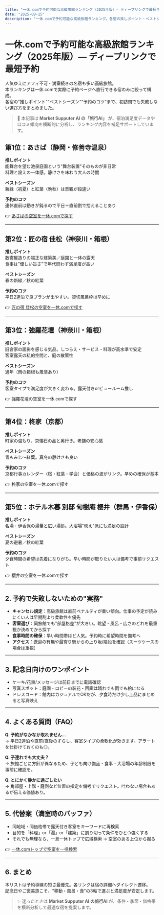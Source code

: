 ```yaml
---
title: "一休.comで予約可能な高級旅館ランキング（2025年版）— ディープリンクで最短予約"
date: "2025-08-15"
description: "一休.comで予約可能な高級旅館ランキング。各宿の推しポイント・ベストシーズン・予約のコツをMarket Supputer AI旅行AIが補足解説。"
---
```


# 一休.comで予約可能な高級旅館ランキング（2025年版）— ディープリンクで最短予約

人気ゆえにアフィ不可・満室続きの名宿も多い高級旅館。  
本ランキングは一休.comで実際に予約ページへ直行できる宿のみに絞って構成。  
各宿の"推しポイント""ベストシーズン""予約のコツ"まで、初訪問でも失敗しない選び方をまとめました。  

> 🧭 本記事は **Market Supputer AI の「旅行AI」** が、宿泊満足度データや口コミ傾向を横断的に分析し、ランキング内容を補足サポートしています。  

## 第1位：あさば（静岡・修善寺温泉）
**推しポイント**  
能舞台を望む池泉庭園という"舞台装置"そのものが非日常  
料理と設えの一体感。静けさを味わう大人の時間  

**ベストシーズン**  
新緑（初夏）と紅葉（晩秋）は景観が段違い  

**予約のコツ**  
連休直前は動きが鈍るので平日＋直前割で拾えることあり  

👉 [あさばの空室を一休.comで探す](https://www.ikyu.com/00002155/?lc=1&ppc=2&rc=1&st=1&top=rooms)

---

## 第2位：匠の宿 佳松（神奈川・箱根）
**推しポイント**  
数寄屋造りの端正な建築美／庭園と一体の露天  
食事は"優しい旨さ"で年代問わず満足度が高い  

**ベストシーズン**  
春の新緑／秋の紅葉  

**予約のコツ**  
平日2連泊で良プランが出やすい。貸切風呂枠は早めに  

👉 [匠の宿 佳松の空室を一休.comで探す](https://www.ikyu.com/00001255/?lc=1&ppc=2&rc=1&st=1)

---

## 第3位：強羅花壇（神奈川・箱根）
**推しポイント**  
旧宮家の面影を感じる気品。しつらえ・サービス・料理が高水準で安定  
客室露天の私的空間と、庭の散策性  

**ベストシーズン**  
通年（雨の箱根も風情あり）  

**予約のコツ**  
客室タイプで満足度が大きく変わる。露天付きorビュールーム推し  

👉 強羅花壇の空室を一休.comで探す  

---

## 第4位：柊家（京都）
**推しポイント**  
町家の温もり、京懐石の品と奥行き。老舗の安心感  

**ベストシーズン**  
青もみじ〜紅葉。真冬の静けさも良い  

**予約のコツ**  
京都行事カレンダー（桜・紅葉・学会）と価格の波がリンク。早めの確保が基本  

👉 柊家の空室を一休.comで探す  

---

## 第5位：ホテル木暮 別邸 旬樹庵 櫻井（群馬・伊香保）
**推しポイント**  
名湯・伊香保の湯量と広い湯処。大浴場"映え"派にも満足の設計  

**ベストシーズン**  
夏の避暑／秋の紅葉  

**予約のコツ**  
夕食時間の希望は先着になりがち。早い時間が取りたい人は備考で事前リクエスト  

👉 櫻井の空室を一休.comで探す  

---

## 2. 予約で失敗しないための"実務"
- **キャンセル規定**：高級旅館は直前ペナルティが重い傾向。仕事の予定が読みにくい人は早期割より柔軟性を優先  
- **客室選び**：同旅館でも"部屋格差"が大きい。眺望・風呂・広さのどれを最重視か決めてから探す  
- **食事時間の確保**：早い時間帯ほど人気。予約時に希望時間を備考へ  
- **アクセス**：送迎の有無や最寄り駅からの上り坂/階段を確認（スーツケースの場合は重視）  

---

## 3. 記念日向けのワンポイント
- ケーキ/花束/メッセージは前日までに電話確認  
- 写真スポット：庭園・ロビーの装花・回廊は晴れでも雨でも絵になる  
- ドレスコード：館内はカジュアルでOKだが、夕食時だけ少し上品にまとめると写真映え  

---

## 4. よくある質問（FAQ）
**Q. 予約がなかなか取れません…**  
→ 平日2連泊や直前/直後のずらし、客室タイプの柔軟化が効きます。アラートを仕掛けておくのも◎。  

**Q. 子連れでも大丈夫？**  
→ 旅館ごとに方針が異なるため、子ども向け備品・食事・大浴場の年齢制限を事前に確認を。  

**Q. とにかく静かに過ごしたい**  
→ 角部屋・上階・庭側など位置の指定を備考でリクエスト。叶わない場合もあるが伝える価値あり。  

---

## 5. 代替案（満室時のバッファ）
- 同地域・同価格帯で露天付き客室をキーワードに再検索  
- 目的を「料理」or「湯」or「建築」に割り切って条件をひとつ強くする  
- それでも無理なら、一旦一休トップで広域検索 → 空室のある上位から掘る  

👉 [一休.comトップで空室を一括検索](https://www.ikyu.com/)

---

## 6. まとめ
本リストは予約導線の短さ最優先。各リンクは宿の詳細へダイレクト遷移。  
記念日やご褒美旅こそ、"移動・風呂・食"の3軸で選ぶと満足度が安定します。  

> ✨ 迷ったときは **Market Supputer AI の旅行AI** が、条件・季節・価格帯を横断分析して最適な宿を提案します。
